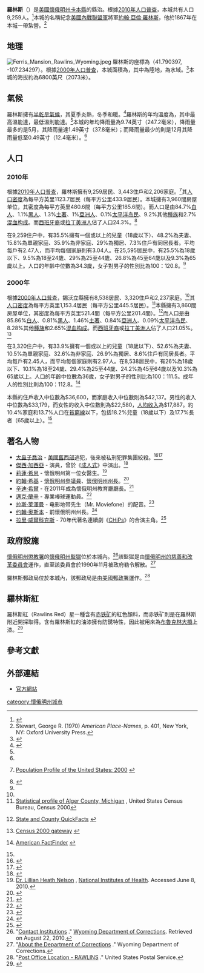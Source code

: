 {{Infobox settlement
|official_name            = 羅林斯
|settlement_type          = [[城市|城市]]
|nickname                 =
|motto                    =

<!-- Images -->
|image_skyline            =
|imagesize                =
|image_caption            =
|image_flag               =
|image_seal               =

<!-- Maps -->
|image_map                = WYMap-doton-Rawlins.PNG
|mapsize                  = 250px
|map_caption              = 羅林斯在懷俄明州中的位置
|image_map1               =
|mapsize1                 =
|map_caption1             =

<!-- Location -->
|subdivision_type         = [[世界地理索引|國家]]
|subdivision_name         = [[美國|美國]]
|subdivision_type1        = [[美國州份|州]]
|subdivision_name1        = [[懷俄明州|懷俄明州]]
|subdivision_type2        = [[縣_(美國)|縣]]
|subdivision_name2        = [[卡本縣_(懷俄明州)|卡本縣]]

<!-- Government -->
|government_footnotes     =
|government_type          =
|leader_title             =
|leader_name              = 肯尼斯·C·克勞達
|leader_title1            = 市長
|leader_name1             =
|established_title        =
|established_date         =

<!-- Area -->
|unit_pref                = Imperial
|area_footnotes           = <ref name ="Gazetteer files"/>
|area_magnitude           = 
|area_total_km2           = 21.45
|area_land_km2            = 21.34
|area_water_km2           = 0.10
|area_total_sq_mi         = 8.28
|area_land_sq_mi          = 8.24
|area_water_sq_mi         = 0.04

<!-- Population -->
|population_as_of         = [[2010年美國人口普查|2010年]]
|population_est           = 9113
|pop_est_as_of            = 2012<ref name="2012 Pop Estimate">{{cite web|title=Population Estimates|url=http://www.census.gov/popest/data/cities/totals/2012/SUB-EST2012.html|publisher=[[United_States_Census_Bureau|United States Census Bureau]]|accessdate=2013-06-01|archive-url=https://www.webcitation.org/6HQu4Spqa?url=http://www.census.gov/popest/data/cities/totals/2012/SUB-EST2012.html|archive-date=2013-06-17|dead-url=yes}}</ref>
|population_footnotes     = <ref name ="FactFinder"/>
|population_total         = 9259
|population_density_km2   = 433.9
|population_density_sq_mi = 1123.7

<!-- General information -->
|timezone                 = [[北美山區時區|北美標準山區時區（MST）]]
|utc_offset               = -7
|timezone_DST             =  [[北美山區時區|北美夏令山區時區（MDT）]]
|utc_offset_DST           = -6
|elevation_footnotes      =
|elevation_m              = 2083
|elevation_ft             = 6834
|coordinates_display      = inline,title
|coordinates_type         = region:US_type:city
|latd                     = 41 |latm = 47 |lats = 25 |latNS = N
|longd                    = 107 |longm = 14 |longs = 3 |longEW = W

<!-- Area/postal codes & others -->
|postal_code_type         = [[美國郵政編碼|ZIP代碼]]
|postal_code              = 82301
|area_code                = 307
|blank_name               = [[聯邦信息處理標準|FIPS代碼]]
|blank_info               = 56-63900{{GR|2}}
|blank1_name              =  [[地名信息系統|GNIS代碼]]
|blank1_info              = 1593213{{GR|3}}
|website                  = [http://www.rawlins-wyoming.com/ www.rawlins-wyoming.com]
|footnotes                =
}}
'''羅林斯'''（{{lang en|'''Rawlins'''}}）是[[美國|美國]][[懷俄明州|懷俄明州]][[卡本縣_(懷俄明州)|卡本縣]]的縣治。{{GR|6}}根據[[美國2010年人口普查|2010年人口普查]]，本城共有人口9,259人。<ref name="2010 pop">{{Cite web |url=http://2010.census.gov/2010census/data/ |title=2010 census data |access-date=2013-09-14 |archive-date=2011-03-24 |archive-url=https://web.archive.org/web/20110324073045/http://2010.census.gov/2010census/data/ |dead-url=yes }}</ref>本城的名稱紀念[[美國內戰|美國內戰]][[美利堅聯盟國|聯盟軍]]將軍[[約翰·亞倫·羅林斯|約翰·亞倫·羅林斯]]，他於1867年在本城一帶紮營。<ref>Stewart, George R. (1970) ''American Place-Names'', p. 401, New York, NY: Oxford University Press.</ref>

==地理==
[[File:Ferris_Mansion_Rawlins_Wyoming.jpeg|thumb]]
羅林斯的座標為{{coord|41.790397|-107.234297|type:city_region:US-WY|format=dms|display=inline}}（41.790397, -107.234297）。{{GR|1}}根據[[美國2000年人口普查|2000年人口普查]]，本城面積為{{convert|8.28|sqmi|sqkm|2}}，其中{{convert|8.24|sqmi|sqkm|2}}為陸地，{{convert|0.04|sqmi|sqkm|2}}為水域。<ref name ="Gazetteer files">{{cite web|title=US Gazetteer files 2010|url=http://www.census.gov/geo/www/gazetteer/files/Gaz_places_national.txt|publisher=[[United_States_Census_Bureau|United States Census Bureau]]|accessdate=2012-12-14|archive-url=https://www.webcitation.org/699nOulzi?url=http://www.census.gov/geo/www/gazetteer/files/Gaz_places_national.txt|archive-date=2012-07-14|dead-url=yes}}</ref>本城的海拔約為6800英尺（2073米）。

==氣候==
羅林斯擁有[[半乾旱氣候|半乾旱氣候]]，其夏季炎熱，冬季和暖。<ref>{{Cite web |url=http://www.bom.gov.au/cgi-bin/climate/cgi_bin_scripts/clim_classification.cgi |title=Bureau of Meteorology - CDlimate classification maps<!-- Bot generated title --> |access-date=2013-09-14 |archive-date=2020-12-12 |archive-url=https://web.archive.org/web/20201212131704/http://www.bom.gov.au/cgi-bin/climate/cgi_bin_scripts/clim_classification.cgi |dead-url=yes }}</ref>羅林斯的年均溫度為{{convert|44.09|F|0}}，其中最高溫能達{{convert|98|F|0}}，最低溫則能達{{convert|−36|F|0}}。<ref name= NCDC />本城的年均降雨量為9.74英寸（247.2毫米），降雨量最多的是5月，其降雨量達1.49英寸（37.8毫米）；而降雨量最少的則是12月其降雨量低至0.49英寸（12.4毫米）。<ref name= WC />

<div style="width:75%">
{{Weather box |imperial first = Y
|location = 羅林斯
|single line = Y
|Jan record high F = 56
|Feb record high F = 58
|Mar record high F = 68
|Apr record high F = 77
|May record high F = 88
|Jun record high F = 97
|Jul record high F = 98
|Aug record high F = 98
|Sep record high F = 95
|Oct record high F = 81
|Nov record high F = 70
|Dec record high F = 57
|year record high F= 98
|Jan high F = 33.4
|Feb high F = 37.1
|Mar high F = 45.5
|Apr high F = 55.1
|May high F = 65.7
|Jun high F = 77.9
|Jul high F = 85.3
|Aug high F = 83.8
|Sep high F = 73.3
|Oct high F = 59.8
|Nov high F = 42.9
|Dec high F = 34.6
|Jan mean F = 23.0
|Feb mean F = 26.1
|Mar mean F = 33.8
|Apr mean F = 41.6
|May mean F = 50.9
|Jun mean F = 61.3
|Jul mean F = 67.9
|Aug mean F = 66.5
|Sep mean F = 56.9
|Oct mean F = 45.5
|Nov mean F = 31.5
|Dec mean F = 24.1
|Jan low F = 12.5
|Feb low F = 15.1
|Mar low F = 22.1
|Apr low F = 28.0
|May low F = 36.1
|Jun low F = 44.6
|Jul low F = 50.5
|Aug low F = 49.2
|Sep low F = 40.5
|Oct low F = 31.1
|Nov low F = 20.1
|Dec low F = 13.5
|Jan record low F = −36
|Feb record low F = −36
|Mar record low F = −23
|Apr record low F = −11
|May record low F = 11
|Jun record low F = 21
|Jul record low F = 32
|Aug record low F = 28
|Sep record low F = 8
|Oct record low F = −7
|Nov record low F = −23
|Dec record low F = −35
|year record low F= −36
|Jan precipitation inch = 0.56
|Feb precipitation inch = 0.52
|Mar precipitation inch = 0.65
|Apr precipitation inch = 1.06
|May precipitation inch = 1.49
|Jun precipitation inch = 0.93
|Jul precipitation inch = 0.90
|Aug precipitation inch = 0.81
|Sep precipitation inch = 0.82
|Oct precipitation inch = 0.86
|Nov precipitation inch = 0.65
|Dec precipitation inch = 0.49
|source 1= NOAA（1971–2000） <ref name=NCDC>{{Cite web |url=http://cdo.ncdc.noaa.gov/climatenormals/clim81/WYnorm.pdf |title=Climatography of the United States NO.81 |publisher=National Oceanic and Atmospheric Administration |accessdate=January 13, 2011 |deadurl=yes |archiveurl=https://web.archive.org/web/20140713145434/http://cdo.ncdc.noaa.gov/climatenormals/clim81/WYnorm.pdf |archivedate=2014年7月13日 |df= }}</ref>
|source 2= The Weather Channel （紀錄） <ref name=WC>{{Cite web |url=http://www.weather.com/outlook/travel/businesstraveler/wxclimatology/monthly/USWY0140 |title=Monthly Averages for Rawlins, WY |publisher=The Weather Channel |accessdate=January 13, 2011 |archive-url=https://web.archive.org/web/20121023234920/http://www.weather.com/outlook/travel/businesstraveler/wxclimatology/monthly/USWY0140 |archive-date=2012-10-23 |dead-url=yes }}</ref>
|date=April 2011}}
</div>

==人口==
{{USCensusPop
|1870 = 612
|1880 = 1451
|1890 = 2235
|1900 = 2317
|1910 = 4256
|1920 = 3969
|1930 = 4868
|1940 = 5531
|1950 = 7415
|1960 = 8968
|1970 = 7855
|1980 = 11547
|1990 = 9380
|2000 = 8538
|2010 = 9259
|estimate = 9113
|estyear = 2012
| footnote=<ref>{{cite web | title = Historical Decennial Census Population for Wyoming Counties, Cities, and Towns | publisher = Wyoming Department of State / U.S. Census Bureau | url = http://eadiv.state.wy.us/demog_data/cntycity_hist.htm | accessdate = 2008-06-30 | archive-date = 2017-07-08 | archive-url = https://web.archive.org/web/20170708181724/http://eadiv.state.wy.us/demog_data/cntycity_hist.htm | dead-url = no }}</ref><ref>{{cite web |url=http://factfinder2.census.gov |title=American FactFinder |publisher=Factfinder2.census.gov |date= |accessdate=2013-02-16 |archive-date=2013-09-11 |archive-url=https://web.archive.org/web/20130911234518/http://factfinder2.census.gov/ |dead-url=no }}</ref><ref>{{cite web |url=http://mapserver.lib.virginia.edu/ |title=University of Virginia Library |publisher=Mapserver.lib.virginia.edu |date= |accessdate=2013-02-16 |archive-date=2012-08-11 |archive-url=https://web.archive.org/web/20120811110448/http://mapserver.lib.virginia.edu/ |dead-url=no }}</ref>
|}}

===2010年===
根據[[2010年美國人口普查|2010年人口普查]]，羅林斯擁有9,259居民、3,443住戶和2,206家庭。<ref name="#1">{{en}}[http://www.census.gov/population/www/pop-profile/profile2000.html Population Profile of the United States: 2000] {{Wayback|url=http://www.census.gov/population/www/pop-profile/profile2000.html |date=20040113065424 }}</ref>其[[人口密度|人口密度]]為每平方英里1123.7居民（每平方公里433.9居民）。本城擁有3,960間房屋单位，其密度為每平方英里480.6間（每平方公里185.6間）。而人口是由84.7%[[歐裔美國人|白人]]、1.1%[[非裔美國人|黑人]]、1.3%[[美國土著|土著]]、1%[[亞裔美國人|亞洲人]]、0.1%[[太平洋岛民|太平洋岛民]]、9.2%其他[[種族|種族]]和2.7%[[混血|混血]][[种族构成|构成]]。而[[西班牙裔美国人|西班牙裔]]或[[拉丁美洲人|拉丁美洲人]]佔了人口24.3%。<ref name ="FactFinder">{{cite web|title=American FactFinder|url=http://factfinder2.census.gov/faces/nav/jsf/pages/index.xhtml|publisher=[[United_States_Census_Bureau|United States Census Bureau]]|accessdate=2012-12-14|archive-date=2012-02-17|archive-url=https://www.webcitation.org/65WtHj6J5?url=http://factfinder2.census.gov/faces/nav/jsf/pages/index.xhtml|dead-url=no}}</ref>

在9,259住户中，有35.5%擁有一個或以上的兒童（18歲以下）、48.2%為夫妻、15.8%為單親家庭、35.9%為非家庭、29%為獨居、7.3%住戶有同居長者。平均每戶有2.47人，而平均每個家庭則有3.04人。在25,595居民中，有25.5%為18歲以下、9.5%為18至24歲、29%為25至44歲、26.8%為45至64歲以及9.3%為65歲以上。人口的年齡中位數為34.3歲，女子對男子的性別比為100：120.8。<ref name="2010 pop"/>

===2000年===
根據[[2000年美國人口普查|2000年人口普查]]{{GR|2}}，錫沃立縣擁有8,538居民、3,320住戶和2,237家庭。<ref name="#1"/>其[[人口密度|人口密度]]為每平方英里1,153.4居民（每平方公里445.5居民）。<ref>[http://censtats.census.gov/data/MI/05026003.pdf Statistical profile of Alger County, Michigan] {{webarchive|url=https://web.archive.org/web/20120407012422/http://censtats.census.gov/data/MI/05026003.pdf |date=2012-04-07 }}, United States Census Bureau, Census 2000</ref>本縣擁有3,860間房屋单位，其密度為每平方英里521.4間（每平方公里201.4間）。<ref>{{en}}[http://quickfacts.census.gov/qfd/ State and County QuickFacts] {{Wayback|url=http://quickfacts.census.gov/qfd/ |date=20040401125638 }}</ref>而人口是由85.86%[[歐裔美國人|白人]]、0.81%[[非裔美國人|黑人]]、1.46%[[美國土著|土著]]、0.84%[[亞裔美國人|亞洲人]]、0.09%[[太平洋岛民|太平洋岛民]]、8.28%其他[[種族|種族]]和2.65%[[混血|混血]][[种族构成|构成]]。而[[西班牙裔美国人|西班牙裔]]或[[拉丁美洲人|拉丁美洲人]]佔了人口21.05%。<ref>{{en}}[http://www.census.gov/main/www/cen2000.html Census 2000 gateway] {{Wayback|url=http://www.census.gov/main/www/cen2000.html |date=20190331194847 }}</ref>

在3,320住户中，有33.9%擁有一個或以上的兒童（18歲以下）、52.6%為夫妻、10.5%為單親家庭、32.6%為非家庭、26.9%為獨居、8.6%住戶有同居長者。平均每戶有2.45人，而平均每個家庭則有2.97人。在8,538居民中，有26%為18歲以下、10.1%為18至24歲、29.4%為25至44歲、24.2%為45至64歲以及10.3%為65歲以上。人口的年齡中位數為36歲，女子對男子的性別比為100：111.5。成年人的性別比則為100：112.8。<ref name="Census">{{en}}[http://factfinder.census.gov/ American FactFinder] {{WebCite|url=https://www.webcitation.org/65jESGrbU?url=http://factfinder2.census.gov/legacy/aff_sunset.html |date=20120226005920 |dateformat=iso }}</ref>

本縣的住戶收入中位數為$36,600，而家庭收入中位數則為$42,137。男性的收入中位數為$33,179，而女性的收入中位數則為$22,580，[[人均收入|人均收入]]為$17,887。約10.4%家庭和13.7%人口在[[貧窮線|貧窮線]]以下，包括18.2%兒童（18歲以下）及17.7%長者（65歲以上）。<ref name="Census"/>

==著名人物==<!--consensus reached to standardize this heading per WP:WikiProject Cities/US Guideline -->
* [[大鼻子喬治|大鼻子喬治]] - [[美國舊西部|美國舊西部]]逃犯，後來被私刑犯罪集團絞殺。<ref name="Legends">{{cite web|url=http://www.legendsofamerica.com/WY-BigNose.html|accessdate=2009-03-11|author=Legends of America|title=Outlaw Big Nose George Becomes a Pair of Shoes in Rawlins|year=2007|archiveurl=https://web.archive.org/web/20090410205236/http://www.legendsofamerica.com/WY-BigNose.html|archivedate=2009年4月10日|deadurl=no}}</ref><ref name="Outwest">{{cite web|url=http://www.outwestnewspaper.com/bignose.html|accessdate=2009-03-11|author=Chuck Woodbury|title=The crook who grew up to be a shoe|year=1997|archiveurl=https://web.archive.org/web/20090314040148/http://www.outwestnewspaper.com/bignose.html|archivedate=2009年3月14日|deadurl=yes}}</ref>
* [[傑西·加西亞|傑西·加西亞]] - 演員，曾於《[[成人式_(電影)|成人式]]》中演出。<ref>{{cite web|url= http://www.imdb.com/name/nm1883803/|title= Jesse Garcia|publisher= IMDb|accessdate= October 30, 2012|archive-date= 2021-02-11|archive-url= https://web.archive.org/web/20210211210019/https://www.imdb.com/name/nm1883803/|dead-url= no}}</ref>
* [[莉蓮·希思|莉蓮·希思]] - 懷俄明州第一位女醫生。<ref>[http://www.nlm.nih.gov/changingthefaceofmedicine/physicians/biography_354.html Dr. Lillian Heath Nelson] {{Wayback|url=http://www.nlm.nih.gov/changingthefaceofmedicine/physicians/biography_354.html |date=20160315221015 }}, [[National_Institutes_of_Health|National Institutes of Health]]. Accessed June 8, 2010.</ref>
* [[約翰·希基|約翰·希基]] - [[美國參議員|懷俄明州參議員]]、[[懷俄明州州長|懷俄明州州長]]。<ref>{{cite web|url=http://bioguide.congress.gov/scripts/biodisplay.pl?index=H000561|title=HICKEY, John Joseph, (1911 - 1970)|publisher=Biographical Directory of the United States Congress|accessdate=October 30, 2012|archive-date=2012-10-24|archive-url=https://web.archive.org/web/20121024143211/http://bioguide.congress.gov/scripts/biodisplay.pl?index=H000561|dead-url=no}}</ref>
* [[辛迪·希爾|辛迪·希爾]] - 在2011年成為懷俄明州教育廳廳長。<ref>{{cite web|url=http://wyomingfamilycoalition.org/superintendent_of_public_instruction|title=Superintendent of Public Instruction|publisher=wyomingfamilycoalition.org|accessdate=July 21, 2013|deadurl=yes|archiveurl=https://web.archive.org/web/20131208164859/http://wyomingfamilycoalition.org/superintendent_of_public_instruction|archivedate=2013年12月8日}}</ref>
* [[邁克·蘭辛|邁克·蘭辛]] - 專業棒球運動員。<ref>{{cite web|url= http://www.baseball-almanac.com/players/player.php?p=lansimi01|title= Mike Lansing Stats|publisher= Baseball Almanac|accessdate= October 30, 2012|archive-date= 2012-10-21|archive-url= https://web.archive.org/web/20121021153742/http://www.baseball-almanac.com/players/player.php?p=lansimi01|dead-url= no}}</ref>
* [[拉斯·萊澤曼|拉斯·萊澤曼]] - 电影地带先生（Mr. Moviefone）的配音。<ref>{{imdb title|0495329|拉斯·萊澤曼}}</ref>
* [[约翰·奥斯本|约翰·奥斯本]] - 前懷俄明州州長。<ref>{{cite web|url= http://bioguide.congress.gov/scripts/biodisplay.pl?index=O000113|title= OSBORNE, John Eugene, (1858 - 1943)|publisher= Biographical Directory of the United States Congress|accessdate= October 30, 2012|archive-date= 2011-06-29|archive-url= https://web.archive.org/web/20110629095353/http://bioguide.congress.gov/scripts/biodisplay.pl?index=O000113|dead-url= no}}</ref>
* [[拉里·威爾科克斯|拉里·威爾科克斯]] - 70年代著名連續劇《[[CHiPs|CHiPs]]》的合演主角。<ref>{{cite web|url= http://www.imdb.com/name/nm0928243/bio|title= Lary Wilcox|publisher= IMDb|accessdate= October 30, 2012|archive-date= 2021-04-02|archive-url= https://web.archive.org/web/20210402152526/https://www.imdb.com/name/nm0928243/bio|dead-url= no}}</ref>

==政府設施==
[[懷俄明州懲教署|懷俄明州懲教署]]的[[懷俄明州監獄|懷俄明州監獄]]位於本城內。<ref>"[http://doc.state.wy.us/doc/contactinstitutions.html Contact Institutions] {{Wayback|url=http://doc.state.wy.us/doc/contactinstitutions.html |date=20170203061213 }}." [[Wyoming_Department_of_Corrections|Wyoming Department of Corrections]]. Retrieved on August 22, 2010.</ref>該監獄是由[[懷俄明州的慈善和改革委員會|懷俄明州的慈善和改革委員會]]運作，直至該委員會於1990年11月被政府勒令解散。<ref name="CorrectionsHist">"[http://doc.state.wy.us/about/index.html About the Department of Corrections] {{Wayback|url=http://doc.state.wy.us/about/index.html |date=20120215082031 }}." Wyoming Department of Corrections.</ref>

羅林斯郵政局位於本城內，該郵政局是由[[美國郵政署|美國郵政署]]運作。<ref>"[http://usps.whitepages.com/service/post_office/rawlins-106-5th-st-rawlins-wy-1378860 Post Office Location - RAWLINS] {{webarchive|url=https://web.archive.org/web/20120114001734/http://usps.whitepages.com/service/post_office/rawlins-106-5th-st-rawlins-wy-1378860 |date=2012-01-14 }}." United States Postal Service.</ref>

==羅林斯紅==
羅林斯紅（Rawlins Red）星一種含有[[赤铁矿|赤铁矿]]的紅色顏料，而赤铁矿則是在羅林斯附近開採取得。含有羅林斯紅的油漆擁有防銹特性，因此被用來為[[布魯克林大橋|布魯克林大橋]]上漆。<ref>{{cite web |url=http://www.nypost.com/p/news/local/brooklyn/true_cover_up_brooklyn_bridge_paint_OAD0sR49ATyRfLwvkUggRN |author=Gary Buiso, [[New_York_Post|New York Post]] |title=A True Cover Up. Brooklyn Bridge Paint Job Glosses over History |date=May 25, 2010 |accessdate=October 23, 2010 |archive-date=2012-10-20 |archive-url=https://web.archive.org/web/20121020205042/http://www.nypost.com/p/news/local/brooklyn/true_cover_up_brooklyn_bridge_paint_OAD0sR49ATyRfLwvkUggRN |dead-url=no }}</ref>

==參考文獻==
{{Reflist|2}}

==外部連結==
{{Commonscat|Rawlins, Wyoming|羅林斯}}
* [http://www.rawlins-wyoming.com/ 官方網站] {{Wayback|url=http://www.rawlins-wyoming.com/ |date=20160206081304 }}

[[category:懷俄明州城市|category:懷俄明州城市]]